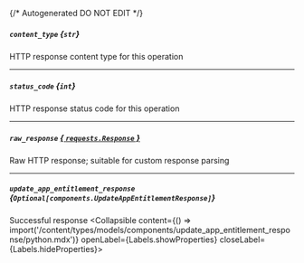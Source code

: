 {/* Autogenerated DO NOT EDIT  */}

##### `content_type` *{`str`}*
HTTP response content type for this operation

---
##### `status_code` *{`int`}*
HTTP response status code for this operation

---
##### `raw_response` [*{ `requests.Response` }*](https://requests.readthedocs.io/en/latest/api/#requests.Response)
Raw HTTP response; suitable for custom response parsing

---
##### `update_app_entitlement_response` *{`Optional[components.UpdateAppEntitlementResponse]`}*
Successful response
<Collapsible content={() => import('/content/types/models/components/update_app_entitlement_response/python.mdx')} openLabel={Labels.showProperties} closeLabel={Labels.hideProperties}>
</Collapsible>


